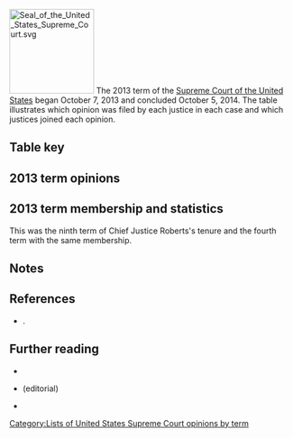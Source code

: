 [[Image:Seal of the United States Supreme Court.svg|150px|right]]
The 2013 term of the [[Supreme Court of the United States]] began October 7, 2013 and concluded October 5, 2014. The table illustrates which opinion was filed by each justice in each case and which justices joined each opinion.

==Table key==

{{SCOTUStablekey}}

==2013 term opinions==
{{SCOTUS-termlist-start|Roberts|Scalia|Kennedy|Thomas|Ginsburg|Breyer|Alito|Sotomayor|Kagan}}
{{SCOTUS-termlist-entry
  |#=1
  |case1=Madigan v. Levin
  |volume=571
  |page=
  |argue-date=October 7, 2013
  |decision-date=October 15, 2013
  |note=<ref>In ''Madigan v. Levin'', 571 U.S. ___ (2013), the Court [http://www.supremecourt.gov/opinions/13pdf/12-872_pm02.pdf dismissed certiorari as improvidently granted].</ref>
  |justice1-opinion1=joinmajority |justice1-sortcode=J1<!--roberts-->
  |justice2-opinion1=joinmajority |justice2-sortcode=J1<!--scalia-->
  |justice3-opinion1=joinmajority |justice3-sortcode=J1<!--kennedy-->
  |justice4-opinion1=joinmajority |justice4-sortcode=J1<!--thomas-->
  |justice5-opinion1=joinmajority |justice5-sortcode=J1<!--ginsburg-->
  |justice6-opinion1=joinmajority |justice6-sortcode=J1<!--breyer-->
  |justice7-opinion1=joinmajority |justice7-sortcode=J1<!--alito-->
  |justice8-opinion1=joinmajority |justice8-sortcode=J1<!--sotomayor-->
  |justice9-opinion1=joinmajority |justice9-sortcode=J1<!--kagan-->
}}
{{SCOTUS-termlist-entry
  |#=2
  |case=Stanton v. Sims
  |volume=571
  |page=
  |decision-date=November 4, 2013
  |justice1-opinion1=joinmajority |justice1-sortcode=J1<!--roberts-->
  |justice2-opinion1=joinmajority |justice2-sortcode=J1<!--scalia-->
  |justice3-opinion1=joinmajority |justice3-sortcode=J1<!--kennedy-->
  |justice4-opinion1=joinmajority |justice4-sortcode=J1<!--thomas-->
  |justice5-opinion1=joinmajority |justice5-sortcode=J1<!--ginsburg-->
  |justice6-opinion1=joinmajority |justice6-sortcode=J1<!--breyer-->
  |justice7-opinion1=joinmajority |justice7-sortcode=J1<!--alito-->
  |justice8-opinion1=joinmajority |justice8-sortcode=J1<!--sotomayor-->
  |justice9-opinion1=joinmajority |justice9-sortcode=J1<!--kagan-->
}}
{{SCOTUS-termlist-entry
  |#=3
  |case=Burt v. Titlow
  |volume=571
  |page=
  |argue-date=October 8, 2013
  |decision-date=November 5, 2013
  |justice1-opinion1=joinmajority |justice1-sortcode=J1<!--roberts-->
  |justice2-opinion1=joinmajority |justice2-sortcode=J1<!--scalia-->
  |justice3-opinion1=joinmajority |justice3-sortcode=J1<!--kennedy-->
  |justice4-opinion1=joinmajority |justice4-sortcode=J1<!--thomas-->
  |justice5-opinion1=concurrence1 |justice5-sortcode=2<!--ginsburg-->
  |justice6-opinion1=joinmajority |justice6-sortcode=J1<!--breyer-->
  |justice7-opinion1=majority |justice7-sortcode=1<!--alito-->
  |justice8-opinion1=joinmajority |justice8-opinion2=concurrence2 |justice8-sortcode=2J1<!--sotomayor-->
  |justice9-opinion1=joinmajority |justice9-sortcode=J1<!--kagan-->
}}
{{SCOTUS-termlist-entry
  |#=4
  |case=Ford Motor Co. v. United States
  |volume=571
  |page=
  |decision-date=December 2, 2013
  |justice1-opinion1=joinmajority |justice1-sortcode=J1<!--roberts-->
  |justice2-opinion1=joinmajority |justice2-sortcode=J1<!--scalia-->
  |justice3-opinion1=joinmajority |justice3-sortcode=J1<!--kennedy-->
  |justice4-opinion1=joinmajority |justice4-sortcode=J1<!--thomas-->
  |justice5-opinion1=joinmajority |justice5-sortcode=J1<!--ginsburg-->
  |justice6-opinion1=joinmajority |justice6-sortcode=J1<!--breyer-->
  |justice7-opinion1=joinmajority |justice7-sortcode=J1<!--alito-->
  |justice8-opinion1=joinmajority |justice8-sortcode=J1<!--sotomayor-->
  |justice9-opinion1=joinmajority |justice9-sortcode=J1<!--kagan-->
}}
{{SCOTUS-termlist-entry
  |#=5
  |case=United States v. Woods
  |volume=571
  |page=
  |argue-date=October 9, 2013
  |decision-date=December 3, 2013
  |justice1-opinion1=joinmajority |justice1-sortcode=J1<!--roberts-->
  |justice2-opinion1=majority |justice2-sortcode=1<!--scalia-->
  |justice3-opinion1=joinmajority |justice3-sortcode=J1<!--kennedy-->
  |justice4-opinion1=joinmajority |justice4-sortcode=J1<!--thomas-->
  |justice5-opinion1=joinmajority |justice5-sortcode=J1<!--ginsburg-->
  |justice6-opinion1=joinmajority |justice6-sortcode=J1<!--breyer-->
  |justice7-opinion1=joinmajority |justice7-sortcode=J1<!--alito-->
  |justice8-opinion1=joinmajority |justice8-sortcode=J1<!--sotomayor-->
  |justice9-opinion1=joinmajority |justice9-sortcode=J1<!--kagan-->
}}
{{SCOTUS-termlist-entry
  |#=6
  |case-article=Atlantic Marine Constr. Co. v. United States Dist. Court for Western Dist. of Tex.
  |case-display=Atlantic Marine Constr. Co. v. U.S. Dist. Ct. for Western Dist. of Tex.
  |volume=571
  |page=
  |argue-date=October 9, 2013
  |decision-date=December 3, 2013
  |justice1-opinion1=joinmajority |justice1-sortcode=J1<!--roberts-->
  |justice2-opinion1=joinmajority |justice2-sortcode=J1<!--scalia-->
  |justice3-opinion1=joinmajority |justice3-sortcode=J1<!--kennedy-->
  |justice4-opinion1=joinmajority |justice4-sortcode=J1<!--thomas-->
  |justice5-opinion1=joinmajority |justice5-sortcode=J1<!--ginsburg-->
  |justice6-opinion1=joinmajority |justice6-sortcode=J1<!--breyer-->
  |justice7-opinion1=majority |justice7-sortcode=1<!--alito-->
  |justice8-opinion1=joinmajority |justice8-sortcode=J1<!--sotomayor-->
  |justice9-opinion1=joinmajority |justice9-sortcode=J1<!--kagan-->
}}
{{SCOTUS-termlist-entry
  |#=7
  |case=Sprint Communications, Inc. v. Jacobs
  |volume=571
  |page=
  |argue-date=November 5, 2013
  |decision-date=December 10, 2013
  |justice1-opinion1=joinmajority |justice1-sortcode=J1<!--roberts-->
  |justice2-opinion1=joinmajority |justice2-sortcode=J1<!--scalia-->
  |justice3-opinion1=joinmajority |justice3-sortcode=J1<!--kennedy-->
  |justice4-opinion1=joinmajority |justice4-sortcode=J1<!--thomas-->
  |justice5-opinion1=majority |justice5-sortcode=1<!--ginsburg-->
  |justice6-opinion1=joinmajority |justice6-sortcode=J1<!--breyer-->
  |justice7-opinion1=joinmajority |justice7-sortcode=J1<!--alito-->
  |justice8-opinion1=joinmajority |justice8-sortcode=J1<!--sotomayor-->
  |justice9-opinion1=joinmajority |justice9-sortcode=J1<!--kagan-->
}}
{{SCOTUS-termlist-entry
  |#=8
  |case=Unite Here Local 355 v. Mulhall
  |volume=571
  |page=
  |argue-date=November 13, 2013
  |decision-date=December 10, 2013
  |note=<ref>In ''[[Unite Here Local 355 v. Mulhall]]'', 571 U.S. ___ (2013), the Court dismissed certiorari as improvidently granted.</ref>
  |justice1-opinion1=joinmajority |justice1-sortcode=J1<!--roberts-->
  |justice2-opinion1=joinmajority |justice2-sortcode=J1<!--scalia-->
  |justice3-opinion1=joinmajority |justice3-sortcode=J1<!--kennedy-->
  |justice4-opinion1=joinmajority |justice4-sortcode=J1<!--thomas-->
  |justice5-opinion1=joinmajority |justice5-sortcode=J1<!--ginsburg-->
  |justice6-opinion1=dissent |justice6-sortcode=4<!--breyer-->
  |justice7-opinion1=joinmajority |justice7-sortcode=J1<!--alito-->
  |justice8-opinion1=joindissent |justice8-sortcode=J4<!--sotomayor-->
  |justice9-opinion1=joindissent |justice9-sortcode=J4<!--kagan-->
}}
{{SCOTUS-termlist-entry
  |#=9
  |case=Kansas v. Cheever
  |volume=571
  |page=
  |argue-date=October 16, 2013
  |decision-date=December 11, 2013
  |justice1-opinion1=joinmajority |justice1-sortcode=J1<!--roberts-->
  |justice2-opinion1=joinmajority |justice2-sortcode=J1<!--scalia-->
  |justice3-opinion1=joinmajority |justice3-sortcode=J1<!--kennedy-->
  |justice4-opinion1=joinmajority |justice4-sortcode=J1<!--thomas-->
  |justice5-opinion1=joinmajority |justice5-sortcode=J1<!--ginsburg-->
  |justice6-opinion1=joinmajority |justice6-sortcode=J1<!--breyer-->
  |justice7-opinion1=joinmajority |justice7-sortcode=J1<!--alito-->
  |justice8-opinion1=majority |justice8-sortcode=1<!--sotomayor-->
  |justice9-opinion1=joinmajority |justice9-sortcode=J1<!--kagan-->
}}
{{SCOTUS-termlist-entry
  |#=10
  |case=Heimeshoff v. Hartford Life & Accident Ins. Co.
  |volume=571
  |page=
  |argue-date=October 15, 2013
  |decision-date=December 16, 2013
  |justice1-opinion1=joinmajority |justice1-sortcode=J1<!--roberts-->
  |justice2-opinion1=joinmajority |justice2-sortcode=J1<!--scalia-->
  |justice3-opinion1=joinmajority |justice3-sortcode=J1<!--kennedy-->
  |justice4-opinion1=majority |justice4-sortcode=1<!--thomas-->
  |justice5-opinion1=joinmajority |justice5-sortcode=J1<!--ginsburg-->
  |justice6-opinion1=joinmajority |justice6-sortcode=J1<!--breyer-->
  |justice7-opinion1=joinmajority |justice7-sortcode=J1<!--alito-->
  |justice8-opinion1=joinmajority |justice8-sortcode=J1<!--sotomayor-->
  |justice9-opinion1=joinmajority |justice9-sortcode=J1<!--kagan-->
}}
{{SCOTUS-termlist-entry
  |#=11
  |case=Daimler AG v. Bauman
  |volume=571
  |page=
  |argue-date=October 15, 2013
  |decision-date=January 14, 2014
  |justice1-opinion1=joinmajority |justice1-sortcode=J1<!--roberts-->
  |justice2-opinion1=joinmajority |justice2-sortcode=J1<!--scalia-->
  |justice3-opinion1=joinmajority |justice3-sortcode=J1<!--kennedy-->
  |justice4-opinion1=joinmajority |justice4-sortcode=J1<!--thomas-->
  |justice5-opinion1=majority |justice5-sortcode=1<!--ginsburg-->
  |justice6-opinion1=joinmajority |justice6-sortcode=J1<!--breyer-->
  |justice7-opinion1=joinmajority |justice7-sortcode=J1<!--alito-->
  |justice8-opinion1=concurrence |justice8-sortcode=2<!--sotomayor-->
  |justice9-opinion1=joinmajority |justice9-sortcode=J1<!--kagan-->
}}
{{SCOTUS-termlist-entry
  |#=12
  |case=Mississippi ex rel. Hood v. AU Optronics Corp.
  |volume=571
  |page=
  |argue-date=November 6, 2013
  |decision-date=January 14, 2014
  |justice1-opinion1=joinmajority |justice1-sortcode=J1<!--roberts-->
  |justice2-opinion1=joinmajority |justice2-sortcode=J1<!--scalia-->
  |justice3-opinion1=joinmajority |justice3-sortcode=J1<!--kennedy-->
  |justice4-opinion1=joinmajority |justice4-sortcode=J1<!--thomas-->
  |justice5-opinion1=joinmajority |justice5-sortcode=J1<!--ginsburg-->
  |justice6-opinion1=joinmajority |justice6-sortcode=J1<!--breyer-->
  |justice7-opinion1=joinmajority |justice7-sortcode=J1<!--alito-->
  |justice8-opinion1=majority |justice8-sortcode=1<!--sotomayor-->
  |justice9-opinion1=joinmajority |justice9-sortcode=J1<!--kagan-->
}}
{{SCOTUS-termlist-entry
  |#=13
  |case-article=Ray Haluch Gravel Co. v. Central Pension Fund of Operating Engineers and Participating Employers
  |case-display=Ray Haluch Gravel Co. v. Central Pension Fund
  |volume=571
  |page=
  |argue-date=December 9, 2013
  |decision-date=January 15, 2014
  |justice1-opinion1=joinmajority |justice1-sortcode=J1<!--roberts-->
  |justice2-opinion1=joinmajority |justice2-sortcode=J1<!--scalia-->
  |justice3-opinion1=majority |justice3-sortcode=1<!--kennedy-->
  |justice4-opinion1=joinmajority |justice4-sortcode=J1<!--thomas-->
  |justice5-opinion1=joinmajority |justice5-sortcode=J1<!--ginsburg-->
  |justice6-opinion1=joinmajority |justice6-sortcode=J1<!--breyer-->
  |justice7-opinion1=joinmajority |justice7-sortcode=J1<!--alito-->
  |justice8-opinion1=joinmajority |justice8-sortcode=J1<!--sotomayor-->
  |justice9-opinion1=joinmajority |justice9-sortcode=J1<!--kagan-->
}}
{{SCOTUS-termlist-entry
  |#=14
  |case=Medtronic, Inc. v. Mirowski Family Ventures, LLC
  |volume=571
  |page=
  |argue-date=November 5, 2013
  |decision-date=January 22, 2014
  |justice1-opinion1=joinmajority |justice1-sortcode=J1<!--roberts-->
  |justice2-opinion1=joinmajority |justice2-sortcode=J1<!--scalia-->
  |justice3-opinion1=joinmajority |justice3-sortcode=J1<!--kennedy-->
  |justice4-opinion1=joinmajority |justice4-sortcode=J1<!--thomas-->
  |justice5-opinion1=joinmajority |justice5-sortcode=J1<!--ginsburg-->
  |justice6-opinion1=majority |justice6-sortcode=1<!--breyer-->
  |justice7-opinion1=joinmajority |justice7-sortcode=J1<!--alito-->
  |justice8-opinion1=joinmajority |justice8-sortcode=J1<!--sotomayor-->
  |justice9-opinion1=joinmajority |justice9-sortcode=J1<!--kagan-->
}}
{{SCOTUS-termlist-entry
  |#=15
  |case=Burrage v. United States
  |volume=571
  |page=
  |argue-date=November 12, 2013
  |decision-date=January 27, 2014
  |justice1-opinion1=joinmajority |justice1-sortcode=J1<!--roberts-->
  |justice2-opinion1=majority |justice2-sortcode=1<!--scalia-->
  |justice3-opinion1=joinmajority |justice3-sortcode=J1<!--kennedy-->
  |justice4-opinion1=joinmajority |justice4-sortcode=J1<!--thomas-->
  |justice5-opinion1=concurrence |justice5-sortcode=2<!--ginsburg-->
  |justice6-opinion1=joinmajority |justice6-sortcode=J1<!--breyer-->
  |justice7-opinion1=partjoinmajority |justice7-sortcode=J1X<!--alito-->
  |justice8-opinion1=joinconcurrence|justice8-sortcode=J2<!--sotomayor-->
  |justice9-opinion1=joinmajority |justice9-sortcode=J1<!--kagan-->
}}
{{SCOTUS-termlist-entry
  |#=16
  |case=Sandifer v. United States Steel Corp.
  |volume=571
  |page=
  |argue-date=November 4, 2013
  |decision-date=January 27, 2014
  |justice1-opinion1=joinmajority |justice1-sortcode=J1<!--roberts-->
  |justice2-opinion1=majority |justice2-sortcode=1<!--scalia-->
  |justice3-opinion1=joinmajority |justice3-sortcode=J1<!--kennedy-->
  |justice4-opinion1=joinmajority |justice4-sortcode=J1<!--thomas-->
  |justice5-opinion1=joinmajority |justice5-sortcode=J1<!--ginsburg-->
  |justice6-opinion1=joinmajority |justice6-sortcode=J1<!--breyer-->
  |justice7-opinion1=joinmajority |justice7-sortcode=J1<!--alito-->
  |justice8-opinion1=partjoinmajority |justice8-sortcode=J1X<!--sotomayor-->
  |justice9-opinion1=joinmajority |justice9-sortcode=J1<!--kagan-->
}}
{{SCOTUS-termlist-entry
  |#=17
  |case=Air Wisconsin Airlines Corp. v. Hoeper
  |volume=571
  |page=
  |argue-date=December 9, 2013
  |decision-date=January 27, 2014
  |justice1-opinion1=joinmajority |justice1-sortcode=J1<!--roberts-->
  |justice2-opinion1=partjoinmajority |justice2-opinion2=concurrencedissent |justice2-sortcode=3J1X<!--scalia-->
  |justice3-opinion1=joinmajority |justice3-sortcode=J1<!--kennedy-->
  |justice4-opinion1=partjoinmajority |justice4-opinion2=joinconcurrencedissent |justice4-sortcode=J1XJ3<!--thomas-->
  |justice5-opinion1=joinmajority |justice5-sortcode=J1<!--ginsburg-->
  |justice6-opinion1=joinmajority |justice6-sortcode=J1<!--breyer-->
  |justice7-opinion1=joinmajority |justice7-sortcode=J1<!--alito-->
  |justice8-opinion1=majority |justice8-sortcode=1<!--sotomayor-->
  |justice9-opinion1=partjoinmajority |justice9-opinion2=joinconcurrencedissent |justice9-sortcode=J1XJ3<!--kagan-->
}}
{{SCOTUS-termlist-entry
  |#=18
  |case=Hinton v. Alabama
  |volume=571
  |page=
  |decision-date=February 24, 2014
  |justice1-opinion1=joinmajority |justice1-sortcode=J1<!--roberts-->
  |justice2-opinion1=joinmajority |justice2-sortcode=J1<!--scalia-->
  |justice3-opinion1=joinmajority |justice3-sortcode=J1<!--kennedy-->
  |justice4-opinion1=joinmajority |justice4-sortcode=J1<!--thomas-->
  |justice5-opinion1=joinmajority |justice5-sortcode=J1<!--ginsburg-->
  |justice6-opinion1=joinmajority |justice6-sortcode=J1<!--breyer-->
  |justice7-opinion1=joinmajority |justice7-sortcode=J1<!--alito-->
  |justice8-opinion1=joinmajority |justice8-sortcode=J1<!--sotomayor-->
  |justice9-opinion1=joinmajority |justice9-sortcode=J1<!--kagan-->
}}
{{SCOTUS-termlist-entry
  |#=19
  |case=Walden v. Fiore
  |volume=571
  |page=
  |argue-date=November 4, 2013
  |decision-date=February 25, 2014
  |justice1-opinion1=joinmajority |justice1-sortcode=J1<!--roberts-->
  |justice2-opinion1=joinmajority |justice2-sortcode=J1<!--scalia-->
  |justice3-opinion1=joinmajority |justice3-sortcode=J1<!--kennedy-->
  |justice4-opinion1=majority |justice4-sortcode=1<!--thomas-->
  |justice5-opinion1=joinmajority |justice5-sortcode=J1<!--ginsburg-->
  |justice6-opinion1=joinmajority |justice6-sortcode=J1<!--breyer-->
  |justice7-opinion1=joinmajority |justice7-sortcode=J1<!--alito-->
  |justice8-opinion1=joinmajority |justice8-sortcode=J1<!--sotomayor-->
  |justice9-opinion1=joinmajority |justice9-sortcode=J1<!--kagan-->
}}
{{SCOTUS-termlist-entry
  |#=20
  |case=Fernandez v. California
  |volume=571
  |page=
  |argue-date=November 13, 2013
  |decision-date=February 25, 2014
  |justice1-opinion1=joinmajority |justice1-sortcode=J1<!--roberts-->
  |justice2-opinion1=joinmajority |justice2-opinion2=concurrence1 |justice2-sortcode=2J1<!--scalia-->
  |justice3-opinion1=joinmajority |justice3-sortcode=J1<!--kennedy-->
  |justice4-opinion1=joinmajority |justice4-opinion2=concurrence2 |justice4-sortcode=J1<!--thomas-->
  |justice5-opinion1=dissent |justice5-sortcode=4<!--ginsburg-->
  |justice6-opinion1=joinmajority |justice6-sortcode=J1<!--breyer-->
  |justice7-opinion1=majority |justice7-sortcode=1<!--alito-->
  |justice8-opinion1=joindissent |justice8-sortcode=J4<!--sotomayor-->
  |justice9-opinion1=joindissent |justice9-sortcode=J4<!--kagan-->
}}
{{SCOTUS-termlist-entry
  |#=21
  |case=Kaley v. United States
  |volume=571
  |page=
  |argue-date=October 16, 2013
  |decision-date=February 25, 2014
  |justice1-opinion1=dissent |justice1-sortcode=4<!--roberts-->
  |justice2-opinion1=joinmajority |justice2-sortcode=J1<!--scalia-->
  |justice3-opinion1=joinmajority |justice3-sortcode=J1<!--kennedy-->
  |justice4-opinion1=joinmajority |justice4-sortcode=J1<!--thomas-->
  |justice5-opinion1=joinmajority |justice5-sortcode=J1<!--ginsburg-->
  |justice6-opinion1=joindissent |justice6-sortcode=J4<!--breyer-->
  |justice7-opinion1=joinmajority |justice7-sortcode=J1<!--alito-->
  |justice8-opinion1=joindissent |justice8-sortcode=J4<!--sotomayor-->
  |justice9-opinion1=majority |justice9-sortcode=1<!--kagan-->
}}
{{SCOTUS-termlist-entry
  |#=22
  |case=United States v. Apel
  |volume=571
  |page=
  |argue-date=December 4, 2013
  |decision-date=February 26, 2014
  |justice1-opinion1=majority |justice1-sortcode=1<!--roberts-->
  |justice2-opinion1=joinmajority |justice2-sortcode=J1<!--scalia-->
  |justice3-opinion1=joinmajority |justice3-sortcode=J1<!--kennedy-->
  |justice4-opinion1=joinmajority |justice4-sortcode=J1<!--thomas-->
  |justice5-opinion1=joinmajority |justice5-opinion2=concurrence1 |justice5-sortcode=2J1<!--ginsburg-->
  |justice6-opinion1=joinmajority |justice6-sortcode=J1<!--breyer-->
  |justice7-opinion1=joinmajority |justice7-opinion2=concurrence2 |justice7-sortcode=2J1<!--alito-->
  |justice8-opinion1=joinmajority |justice8-opinion2=joinconcurrence1 |justice8-sortcode=J1J2<!--sotomayor-->
  |justice9-opinion1=joinmajority |justice9-sortcode=J1<!--kagan-->
}}
{{SCOTUS-termlist-entry
  |#=23
  |case=Chadbourne & Parke LLP v. Troice
  |volume=571
  |page=
  |argue-date=October 7, 2013
  |decision-date=February 26, 2014
  |justice1-opinion1=joinmajority |justice1-sortcode=J1<!--roberts-->
  |justice2-opinion1=joinmajority |justice2-sortcode=J1<!--scalia-->
  |justice3-opinion1=dissent |justice3-sortcode=4<!--kennedy-->
  |justice4-opinion1=joinmajority |justice4-opinion2=concurrence |justice4-sortcode=2J1<!--thomas-->
  |justice5-opinion1=joinmajority |justice5-sortcode=J1<!--ginsburg-->
  |justice6-opinion1=majority |justice6-sortcode=1<!--breyer-->
  |justice7-opinion1=joindissent |justice7-sortcode=J4<!--alito-->
  |justice8-opinion1=joinmajority |justice8-sortcode=J1<!--sotomayor-->
  |justice9-opinion1=joinmajority |justice9-sortcode=J1<!--kagan-->
}}
{{SCOTUS-termlist-entry
  |#=24
  |case=Law v. Siegel
  |volume=571
  |page=
  |argue-date=January 13, 2014
  |decision-date=March 4, 2014
  |justice1-opinion1=joinmajority |justice1-sortcode=J1<!--roberts-->
  |justice2-opinion1=majority |justice2-sortcode=1<!--scalia-->
  |justice3-opinion1=joinmajority |justice3-sortcode=J1<!--kennedy-->
  |justice4-opinion1=joinmajority |justice4-sortcode=J1<!--thomas-->
  |justice5-opinion1=joinmajority |justice5-sortcode=J1<!--ginsburg-->
  |justice6-opinion1=joinmajority |justice6-sortcode=J1<!--breyer-->
  |justice7-opinion1=joinmajority |justice7-sortcode=J1<!--alito-->
  |justice8-opinion1=joinmajority |justice8-sortcode=J1<!--sotomayor-->
  |justice9-opinion1=joinmajority |justice9-sortcode=J1<!--kagan-->
}}
{{SCOTUS-termlist-entry
  |#=25
  |case=Lawson v. FMR LLC
  |volume=571
  |page=
  |argue-date=November 12, 2013
  |decision-date=March 4, 2014
  |justice1-opinion1=joinmajority |justice1-sortcode=J1<!--roberts-->
  |justice2-opinion1=partjoinmajority |justice2-opinion2=concurrence |justice2-sortcode=2J1X<!--scalia-->
  |justice3-opinion1=joindissent |justice3-sortcode=J4<!--kennedy-->
  |justice4-opinion1=partjoinmajority |justice4-opinion2=joinconcurrence |justice4-sortcode=J1XJ2<!--thomas-->
  |justice5-opinion1=majority |justice5-sortcode=1<!--ginsburg-->
  |justice6-opinion1=joinmajority |justice6-sortcode=J1<!--breyer-->
  |justice7-opinion1=joindissent |justice7-sortcode=J4<!--alito-->
  |justice8-opinion1=dissent |justice8-sortcode=4<!--sotomayor-->
  |justice9-opinion1=joinmajority |justice9-sortcode=J1<!--kagan-->
}}
{{SCOTUS-termlist-entry
  |#=26
  |case=Lozano v. Montoya Alvarez
  |volume=572
  |page=
  |argue-date=December 11, 2013
  |decision-date=March 5, 2014
  |justice1-opinion1=joinmajority |justice1-sortcode=J1<!--roberts-->
  |justice2-opinion1=joinmajority |justice2-sortcode=J1<!--scalia-->
  |justice3-opinion1=joinmajority |justice3-sortcode=J1<!--kennedy-->
  |justice4-opinion1=majority |justice4-sortcode=1<!--thomas-->
  |justice5-opinion1=joinmajority |justice5-sortcode=J1<!--ginsburg-->
  |justice6-opinion1=joinmajority |justice6-opinion2=joinconcurrence |justice6-sortcode=J1J2<!--breyer-->
  |justice7-opinion1=joinmajority |justice7-opinion2=concurrence |justice7-sortcode=2J1<!--alito-->
  |justice8-opinion1=joinmajority |justice8-opinion2=joinconcurrence |justice8-sortcode=J1J2<!--sotomayor-->
  |justice9-opinion1=joinmajority |justice9-sortcode=J1<!--kagan-->
}}
{{SCOTUS-termlist-entry
  |#=27
  |case=BG Group plc v. Republic of Argentina
  |volume=572
  |page=
  |argue-date=December 2, 2013
  |decision-date=March 5, 2014
  |justice1-opinion1=dissent |justice1-sortcode=4<!--roberts-->
  |justice2-opinion1=joinmajority |justice2-sortcode=J1<!--scalia-->
  |justice3-opinion1=joindissent |justice3-sortcode=J4<!--kennedy-->
  |justice4-opinion1=joinmajority |justice4-sortcode=J1<!--thomas-->
  |justice5-opinion1=joinmajority |justice5-sortcode=J1<!--ginsburg-->
  |justice6-opinion1=majority |justice6-sortcode=1<!--breyer-->
  |justice7-opinion1=joinmajority |justice7-sortcode=J1<!--alito-->
  |justice8-opinion1=partjoinmajority |justice8-opinion2=concurrence |justice8-sortcode=2J1X<!--sotomayor-->
  |justice9-opinion1=joinmajority |justice9-sortcode=J1<!--kagan-->
}}
{{SCOTUS-termlist-entry
  |#=28
  |case=Rosemond v. United States
  |volume=572
  |page=
  |argue-date=November 12, 2013
  |decision-date=March 5, 2014
  |justice1-opinion1=joinmajority |justice1-sortcode=J1<!--roberts-->
  |justice2-opinion1=partjoinmajority |justice2-sortcode=J1X<!--scalia-->
  |justice3-opinion1=joinmajority |justice3-sortcode=J1<!--kennedy-->
  |justice4-opinion1=joinconcurrencedissent |justice4-sortcode=J3<!--thomas-->
  |justice5-opinion1=joinmajority |justice5-sortcode=J1<!--ginsburg-->
  |justice6-opinion1=joinmajority |justice6-sortcode=J1<!--breyer-->
  |justice7-opinion1=concurrencedissent |justice7-sortcode=3<!--alito-->
  |justice8-opinion1=joinmajority |justice8-sortcode=J1<!--sotomayor-->
  |justice9-opinion1=majority |justice9-sortcode=1<!--kagan-->
}}
{{SCOTUS-termlist-entry
  |#=29
  |case=Marvin M. Brandt Revocable Trust v. United States
  |volume=572
  |page=
  |argue-date=January 14, 2014
  |decision-date=March 10, 2014
  |justice1-opinion1=majority |justice1-sortcode=1<!--roberts-->
  |justice2-opinion1=joinmajority |justice2-sortcode=J1<!--scalia-->
  |justice3-opinion1=joinmajority |justice3-sortcode=J1<!--kennedy-->
  |justice4-opinion1=joinmajority |justice4-sortcode=J1<!--thomas-->
  |justice5-opinion1=joinmajority |justice5-sortcode=J1<!--ginsburg-->
  |justice6-opinion1=joinmajority |justice6-sortcode=J1<!--breyer-->
  |justice7-opinion1=joinmajority |justice7-sortcode=J1<!--alito-->
  |justice8-opinion1=dissent |justice8-sortcode=4<!--sotomayor-->
  |justice9-opinion1=joinmajority |justice9-sortcode=J1<!--kagan-->
}}
{{SCOTUS-termlist-entry
  |#=30
  |case-article=Lexmark Int'l v. Static Control Components
  |case-display=Lexmark Int'l, Inc. v. Static Control Components, Inc.
  |volume=572
  |page=
  |argue-date=December 3, 2013
  |decision-date=March 25, 2014
  |justice1-opinion1=joinmajority |justice1-sortcode=J1<!--roberts-->
  |justice2-opinion1=majority |justice2-sortcode=1<!--scalia-->
  |justice3-opinion1=joinmajority |justice3-sortcode=J1<!--kennedy-->
  |justice4-opinion1=joinmajority |justice4-sortcode=J1<!--thomas-->
  |justice5-opinion1=joinmajority |justice5-sortcode=J1<!--ginsburg-->
  |justice6-opinion1=joinmajority |justice6-sortcode=J1<!--breyer-->
  |justice7-opinion1=joinmajority |justice7-sortcode=J1<!--alito-->
  |justice8-opinion1=joinmajority |justice8-sortcode=J1<!--sotomayor-->
  |justice9-opinion1=joinmajority |justice9-sortcode=J1<!--kagan-->
}}
{{SCOTUS-termlist-entry
  |#=31
  |case=United States v. Quality Stores, Inc.
  |volume=572
  |page=
  |argue-date=January 14, 2014
  |decision-date=March 25, 2014
  |justice1-opinion1=joinmajority |justice1-sortcode=J1<!--roberts-->
  |justice2-opinion1=joinmajority |justice2-sortcode=J1<!--scalia-->
  |justice3-opinion1=majority |justice3-sortcode=1<!--kennedy-->
  |justice4-opinion1=joinmajority |justice4-sortcode=J1<!--thomas-->
  |justice5-opinion1=joinmajority |justice5-sortcode=J1<!--ginsburg-->
  |justice6-opinion1=joinmajority |justice6-sortcode=J1<!--breyer-->
  |justice7-opinion1=joinmajority |justice7-sortcode=J1<!--alito-->
  |justice8-opinion1=joinmajority |justice8-sortcode=J1<!--sotomayor-->
  |justice9-opinion1=didnotparticipate |justice9-sortcode=X<!--kagan-->
}}
{{SCOTUS-termlist-entry
  |#=32
  |case=United States v. Castleman
  |volume=572
  |page=
  |argue-date=January 15, 2014
  |decision-date=March 26, 2014
  |justice1-opinion1=joinmajority |justice1-sortcode=J1<!--roberts-->
  |justice2-opinion1=concurrence1 |justice2-sortcode=2<!--scalia-->
  |justice3-opinion1=joinmajority |justice3-sortcode=J1<!--kennedy-->
  |justice4-opinion1=joinconcurrence2 |justice4-sortcode=J2<!--thomas-->
  |justice5-opinion1=joinmajority |justice5-sortcode=J1<!--ginsburg-->
  |justice6-opinion1=joinmajority |justice6-sortcode=J1<!--breyer-->
  |justice7-opinion1=concurrence2 |justice7-sortcode=2<!--alito-->
  |justice8-opinion1=majority |justice8-sortcode=1<!--sotomayor-->
  |justice9-opinion1=joinmajority |justice9-sortcode=J1<!--kagan-->
}}
{{SCOTUS-termlist-entry
  |#=33
  |case-article=McCutcheon v. Federal Election Commission
  |case-display=McCutcheon v. Federal Election Comm'n
  |volume=572
  |page=
  |argue-date=October 8, 2013
  |decision-date=April 2, 2014
  |justice1-opinion1=plurality |justice1-sortcode=1X<!--roberts-->
  |justice2-opinion1=joinmajority |justice2-sortcode=J1<!--scalia-->
  |justice3-opinion1=joinmajority |justice3-sortcode=J1<!--kennedy-->
  |justice4-opinion1=concurrence |justice4-sortcode=2<!--thomas-->
  |justice5-opinion1=joindissent |justice5-sortcode=J4<!--ginsburg-->
  |justice6-opinion1=dissent |justice6-sortcode=4<!--breyer-->
  |justice7-opinion1=joinmajority |justice7-sortcode=J1<!--alito-->
  |justice8-opinion1=joindissent |justice8-sortcode=J4<!--sotomayor-->
  |justice9-opinion1=joindissent |justice9-sortcode=J4<!--kagan-->
}}
{{SCOTUS-termlist-entry
  |#=34
  |case=Northwest, Inc. v. Ginsberg
  |volume=572
  |page=
  |argue-date=December 3, 2013
  |decision-date=April 2, 2014
  |justice1-opinion1=joinmajority |justice1-sortcode=J1<!--roberts-->
  |justice2-opinion1=joinmajority |justice2-sortcode=J1<!--scalia-->
  |justice3-opinion1=joinmajority |justice3-sortcode=J1<!--kennedy-->
  |justice4-opinion1=joinmajority |justice4-sortcode=J1<!--thomas-->
  |justice5-opinion1=joinmajority |justice5-sortcode=J1<!--ginsburg-->
  |justice6-opinion1=joinmajority |justice6-sortcode=J1<!--breyer-->
  |justice7-opinion1=majority |justice7-sortcode=1<!--alito-->
  |justice8-opinion1=joinmajority |justice8-sortcode=J1<!--sotomayor-->
  |justice9-opinion1=joinmajority |justice9-sortcode=J1<!--kagan-->
}}
{{SCOTUS-termlist-entry
  |#=35
  |case-article=Schuette v. Coalition to Defend Affirmative Action
  |case-display=Schuette v. BAMN
  |volume=572
  |page=
  |argue-date=October 15, 2013
  |decision-date=April 22, 2014
  |justice1-opinion1=joinplurality |justice1-opinion2=concurrence1 |justice1-sortcode=2J1<!--roberts-->
  |justice2-opinion1=concurrence2 |justice2-sortcode=2<!--scalia-->
  |justice3-opinion1=plurality |justice3-sortcode=1X<!--kennedy-->
  |justice4-opinion1=joinconcurrence2 |justice4-sortcode=J2<!--thomas-->
  |justice5-opinion1=joindissent |justice5-sortcode=J4<!--ginsburg-->
  |justice6-opinion1=concurrence3 |justice6-sortcode=2<!--breyer-->
  |justice7-opinion1=joinplurality |justice7-sortcode=J1<!--alito-->
  |justice8-opinion1=dissent |justice8-sortcode=4<!--sotomayor-->
  |justice9-opinion1=didnotparticipate |justice9-sortcode=X<!--kagan-->
}}
{{SCOTUS-termlist-entry
  |#=36
  |case=Prado Navarette v. California
  |volume=572
  |page=
  |argue-date=January 21, 2014
  |decision-date=April 22, 2014
  |justice1-opinion1=joinmajority |justice1-sortcode=J1<!--roberts-->
  |justice2-opinion1=dissent |justice2-sortcode=4<!--scalia-->
  |justice3-opinion1=joinmajority |justice3-sortcode=J1<!--kennedy-->
  |justice4-opinion1=majority |justice4-sortcode=1<!--thomas-->
  |justice5-opinion1=joindissent |justice5-sortcode=J4<!--ginsburg-->
  |justice6-opinion1=joinmajority |justice6-sortcode=J1<!--breyer-->
  |justice7-opinion1=joinmajority |justice7-sortcode=J1<!--alito-->
  |justice8-opinion1=joindissent |justice8-sortcode=J4<!--sotomayor-->
  |justice9-opinion1=joindissent |justice9-sortcode=J4<!--kagan-->
}}
{{SCOTUS-termlist-entry
  |#=37
  |case=White v. Woodall
  |volume=572
  |page=
  |argue-date=December 11, 2013
  |decision-date=April 23, 2014
  |justice1-opinion1=joinmajority |justice1-sortcode=J1<!--roberts-->
  |justice2-opinion1=majority |justice2-sortcode=1<!--scalia-->
  |justice3-opinion1=joinmajority |justice3-sortcode=J1<!--kennedy-->
  |justice4-opinion1=joinmajority |justice4-sortcode=J1<!--thomas-->
  |justice5-opinion1=joindissent |justice5-sortcode=J4<!--ginsburg-->
  |justice6-opinion1=dissent |justice6-sortcode=4<!--breyer-->
  |justice7-opinion1=joinmajority |justice7-sortcode=J1<!--alito-->
  |justice8-opinion1=joindissent |justice8-sortcode=J4<!--sotomayor-->
  |justice9-opinion1=joinmajority |justice9-sortcode=J1<!--kagan-->
}}
{{SCOTUS-termlist-entry
  |#=38
  |case=Paroline v. United States
  |volume=572
  |page=
  |argue-date=January 22, 2014
  |decision-date=April 23, 2014
  |justice1-opinion1=dissent1 |justice1-sortcode=4<!--roberts-->
  |justice2-opinion1=joindissent1 |justice2-sortcode=J4<!--scalia-->
  |justice3-opinion1=majority |justice3-sortcode=1<!--kennedy-->
  |justice4-opinion1=joindissent1 |justice4-sortcode=J4<!--thomas-->
  |justice5-opinion1=joinmajority |justice5-sortcode=J1<!--ginsburg-->
  |justice6-opinion1=joinmajority |justice6-sortcode=J1<!--breyer-->
  |justice7-opinion1=joinmajority |justice7-sortcode=J1<!--alito-->
  |justice8-opinion1=dissent2 |justice8-sortcode=4<!--sotomayor-->
  |justice9-opinion1=joinmajority |justice9-sortcode=J1<!--kagan-->
}}
{{SCOTUS-termlist-entry
  |#=39
  |case=EPA v. EME Homer City Generation, L. P.
  |volume=572
  |page=
  |argue-date=December 10, 2013
  |decision-date=April 29, 2014
  |justice1-opinion1=joinmajority |justice1-sortcode=J1<!--roberts-->
  |justice2-opinion1=dissent |justice2-sortcode=4<!--scalia-->
  |justice3-opinion1=joinmajority |justice3-sortcode=J1<!--kennedy-->
  |justice4-opinion1=joindissent |justice4-sortcode=J4<!--thomas-->
  |justice5-opinion1=majority |justice5-sortcode=1<!--ginsburg-->
  |justice6-opinion1=joinmajority |justice6-sortcode=J1<!--breyer-->
  |justice7-opinion1=didnotparticipate |justice7-sortcode=X<!--alito-->
  |justice8-opinion1=joinmajority |justice8-sortcode=J1<!--sotomayor-->
  |justice9-opinion1=joinmajority |justice9-sortcode=J1<!--kagan-->
}}
{{SCOTUS-termlist-entry
  |#=40
  |case=Octane Fitness, LLC v. ICON Health & Fitness, Inc.
  |volume=572
  |page=
  |argue-date=February 26, 2014
  |decision-date=April 29, 2014
  |justice1-opinion1=joinmajority |justice1-sortcode=J1<!--roberts-->
  |justice2-opinion1=partjoinmajority |justice2-sortcode=J1X<!--scalia-->
  |justice3-opinion1=joinmajority |justice3-sortcode=J1<!--kennedy-->
  |justice4-opinion1=joinmajority |justice4-sortcode=J1<!--thomas-->
  |justice5-opinion1=joinmajority |justice5-sortcode=J1<!--ginsburg-->
  |justice6-opinion1=joinmajority |justice6-sortcode=J1<!--breyer-->
  |justice7-opinion1=joinmajority |justice7-sortcode=J1<!--alito-->
  |justice8-opinion1=majority |justice8-sortcode=1<!--sotomayor-->
  |justice9-opinion1=joinmajority |justice9-sortcode=J1<!--kagan-->
}}
{{SCOTUS-termlist-entry
  |#=41
  |case=Highmark Inc. v. Allcare Health Management System, Inc.
  |volume=572
  |page=
  |argue-date=February 26, 2014
  |decision-date=April 29, 2014
  |justice1-opinion1=joinmajority |justice1-sortcode=J1<!--roberts-->
  |justice2-opinion1=joinmajority |justice2-sortcode=J1<!--scalia-->
  |justice3-opinion1=joinmajority |justice3-sortcode=J1<!--kennedy-->
  |justice4-opinion1=joinmajority |justice4-sortcode=J1<!--thomas-->
  |justice5-opinion1=joinmajority |justice5-sortcode=J1<!--ginsburg-->
  |justice6-opinion1=joinmajority |justice6-sortcode=J1<!--breyer-->
  |justice7-opinion1=joinmajority |justice7-sortcode=J1<!--alito-->
  |justice8-opinion1=majority |justice8-sortcode=1<!--sotomayor-->
  |justice9-opinion1=joinmajority |justice9-sortcode=J1<!--kagan-->
}}
{{SCOTUS-termlist-entry
  |#=42
  |case=Town of Greece v. Galloway
  |volume=572
  |page=
  |argue-date=November 6, 2013
  |decision-date=May 5, 2014
  |justice1-opinion1=joinmajority |justice1-sortcode=J1<!--roberts-->
  |justice2-opinion1=partjoinmajority |justice2-opinion2=partjoinconcurrence1 |justice2-opinion3=joinconcurrence2 |justice2-sortcode=J1XJ2J2X<!--scalia-->
  |justice3-opinion1=plurality |justice3-sortcode=1X<!--kennedy-->
  |justice4-opinion1=partjoinmajority |justice4-opinion2=concurrence1 |justice4-sortcode=2J1X<!--thomas-->
  |justice5-opinion1=joindissent2 |justice5-sortcode=J4<!--ginsburg-->
  |justice6-opinion1=dissent1 |justice6-opinion2=joindissent2 |justice6-sortcode=4J4<!--breyer-->
  |justice7-opinion1=joinmajority |justice7-opinion2=concurrence2 |justice7-sortcode=2J1<!--alito-->
  |justice8-opinion1=joindissent2 |justice8-sortcode=J4<!--sotomayor-->
  |justice9-opinion1=dissent2 |justice9-sortcode=4<!--kagan-->
}}
{{SCOTUS-termlist-entry
  |#=43
  |case=Robers v. United States
  |volume=572
  |page=
  |argue-date=February 25, 2014
  |decision-date=May 5, 2014
  |justice1-opinion1=joinmajority |justice1-sortcode=J1<!--roberts-->
  |justice2-opinion1=joinmajority |justice2-sortcode=J1<!--scalia-->
  |justice3-opinion1=joinmajority |justice3-sortcode=J1<!--kennedy-->
  |justice4-opinion1=joinmajority |justice4-sortcode=J1<!--thomas-->
  |justice5-opinion1=joinmajority |justice5-opinion2=joinconcurrence |justice5-sortcode=J1J2<!--ginsburg-->
  |justice6-opinion1=majority |justice6-sortcode=1<!--breyer-->
  |justice7-opinion1=joinmajority |justice7-sortcode=J1<!--alito-->
  |justice8-opinion1=joinmajority |justice8-opinion2=concurrence |justice8-sortcode=2J1<!--sotomayor-->
  |justice9-opinion1=joinmajority |justice9-sortcode=J1<!--kagan-->
}}
{{SCOTUS-termlist-entry
  |#=44
  |case=Tolan v. Cotton
  |volume=572
  |page=
  |argue-date=
  |decision-date=May 5, 2014
  |justice1-opinion1=joinmajority |justice1-sortcode=J1<!--roberts-->
  |justice2-opinion1=joinconcurrence |justice2-sortcode=J2<!--scalia-->
  |justice3-opinion1=joinmajority |justice3-sortcode=J1<!--kennedy-->
  |justice4-opinion1=joinmajority |justice4-sortcode=J1<!--thomas-->
  |justice5-opinion1=joinmajority |justice5-sortcode=J1<!--ginsburg-->
  |justice6-opinion1=joinmajority |justice6-sortcode=J1<!--breyer-->
  |justice7-opinion1=concurrence |justice7-sortcode=2<!--alito-->
  |justice8-opinion1=joinmajority |justice8-sortcode=J1<!--sotomayor-->
  |justice9-opinion1=joinmajority |justice9-sortcode=J1<!--kagan-->
}}
{{SCOTUS-termlist-entry
  |#=45
  |case=Petrella v. Metro-Goldwyn-Mayer, Inc.
  |volume=572
  |page=
  |argue-date=January 21, 2014
  |decision-date=May 19, 2014
  |justice1-opinion1=joindissent |justice1-sortcode=J4<!--roberts-->
  |justice2-opinion1=joinmajority |justice2-sortcode=J1<!--scalia-->
  |justice3-opinion1=joindissent |justice3-sortcode=J4<!--kennedy-->
  |justice4-opinion1=joinmajority |justice4-sortcode=J1<!--thomas-->
  |justice5-opinion1=majority |justice5-sortcode=1<!--ginsburg-->
  |justice6-opinion1=dissent |justice6-sortcode=4<!--breyer-->
  |justice7-opinion1=joinmajority |justice7-sortcode=J1<!--alito-->
  |justice8-opinion1=joinmajority |justice8-sortcode=J1<!--sotomayor-->
  |justice9-opinion1=joinmajority |justice9-sortcode=J1<!--kagan-->
}}
{{SCOTUS-termlist-entry
  |#=46
  |case=Hall v. Florida
  |volume=572
  |page=
  |argue-date=March 3, 2014
  |decision-date=May 27, 2014
  |justice1-opinion1=joindissent |justice1-sortcode=J4<!--roberts-->
  |justice2-opinion1=joindissent |justice2-sortcode=J4<!--scalia-->
  |justice3-opinion1=majority |justice3-sortcode=1<!--kennedy-->
  |justice4-opinion1=joindissent |justice4-sortcode=J4<!--thomas-->
  |justice5-opinion1=joinmajority |justice5-sortcode=J1<!--ginsburg-->
  |justice6-opinion1=joinmajority |justice6-sortcode=J1<!--breyer-->
  |justice7-opinion1=dissent |justice7-sortcode=4<!--alito-->
  |justice8-opinion1=joinmajority |justice8-sortcode=J1<!--sotomayor-->
  |justice9-opinion1=joinmajority |justice9-sortcode=J1<!--kagan-->
}}
{{SCOTUS-termlist-entry
  |#=47
  |case=Wood v. Moss
  |volume=572
  |page=
  |argue-date=March 26, 2014
  |decision-date=May 27, 2014
  |justice1-opinion1=joinmajority |justice1-sortcode=J1<!--roberts-->
  |justice2-opinion1=joinmajority |justice2-sortcode=J1<!--scalia-->
  |justice3-opinion1=joinmajority |justice3-sortcode=J1<!--kennedy-->
  |justice4-opinion1=joinmajority |justice4-sortcode=J1<!--thomas-->
  |justice5-opinion1=majority |justice5-sortcode=1<!--ginsburg-->
  |justice6-opinion1=joinmajority |justice6-sortcode=J1<!--breyer-->
  |justice7-opinion1=joinmajority |justice7-sortcode=J1<!--alito-->
  |justice8-opinion1=joinmajority |justice8-sortcode=J1<!--sotomayor-->
  |justice9-opinion1=joinmajority |justice9-sortcode=J1<!--kagan-->
}}
{{SCOTUS-termlist-entry
  |#=48
  |case=Plumhoff v. Rickard
  |volume=572
  |page=
  |argue-date=March 4, 2014
  |decision-date=May 27, 2014
  |justice1-opinion1=joinmajority |justice1-sortcode=J1<!--roberts-->
  |justice2-opinion1=joinmajority |justice2-sortcode=J1<!--scalia-->
  |justice3-opinion1=joinmajority |justice3-sortcode=J1<!--kennedy-->
  |justice4-opinion1=joinmajority |justice4-sortcode=J1<!--thomas-->
  |justice5-opinion1=partjoinmajority |justice5-sortcode=J1X<!--ginsburg-->
  |justice6-opinion1=partjoinmajority |justice6-sortcode=J1X<!--breyer-->
  |justice7-opinion1=majority |justice7-sortcode=1<!--alito-->
  |justice8-opinion1=joinmajority |justice8-sortcode=J1<!--sotomayor-->
  |justice9-opinion1=joinmajority |justice9-sortcode=J1<!--kagan-->
}}
{{SCOTUS-termlist-entry
  |#=49
  |case=Michigan v. Bay Mills Indian Community
  |volume=572
  |page=
  |argue-date=December 2, 2013
  |decision-date=May 27, 2014
  |justice1-opinion1=joinmajority |justice1-sortcode=J1<!--roberts-->
  |justice2-opinion1=dissent1 |justice2-opinion2=joindissent2 |justice2-sortcode=4J4<!--scalia-->
  |justice3-opinion1=joinmajority |justice3-sortcode=J1<!--kennedy-->
  |justice4-opinion1=dissent2 |justice4-sortcode=4<!--thomas-->
  |justice5-opinion1=joindissent2 |justice5-opinion2=dissent3 |justice5-sortcode=4J4<!--ginsburg-->
  |justice6-opinion1=joinmajority |justice6-sortcode=J1<!--breyer-->
  |justice7-opinion1=joindissent2 |justice7-sortcode=J4<!--alito-->
  |justice8-opinion1=joinmajority |justice8-opinion2=concurrence |justice8-sortcode=2J1<!--sotomayor-->
  |justice9-opinion1=majority |justice9-sortcode=1<!--kagan-->
}}
{{SCOTUS-termlist-entry
  |#=50
  |case=Martinez v. Illinois
  |volume=572
  |page=
  |argue-date=
  |decision-date=May 27, 2014
  |justice1-opinion1=joinmajority |justice1-sortcode=J1<!--roberts-->
  |justice2-opinion1=joinmajority |justice2-sortcode=J1<!--scalia-->
  |justice3-opinion1=joinmajority |justice3-sortcode=J1<!--kennedy-->
  |justice4-opinion1=joinmajority |justice4-sortcode=J1<!--thomas-->
  |justice5-opinion1=joinmajority |justice5-sortcode=J1<!--ginsburg-->
  |justice6-opinion1=joinmajority |justice6-sortcode=J1<!--breyer-->
  |justice7-opinion1=joinmajority |justice7-sortcode=J1<!--alito-->
  |justice8-opinion1=joinmajority |justice8-sortcode=J1<!--sotomayor-->
  |justice9-opinion1=joinmajority |justice9-sortcode=J1<!--kagan-->
}}
{{SCOTUS-termlist-entry
  |#=51
  |case-article=Bond v. United States (2014)
  |case-display=Bond v. United States
  |volume=572
  |page=
  |argue-date=November 5, 2013
  |decision-date=June 2, 2014
  |justice1-opinion1=majority |justice1-sortcode=1<!--roberts-->
  |justice2-opinion1=concurrence1 |justice2-opinion2=joinconcurrence2 |justice2-sortcode=2J2<!--scalia-->
  |justice3-opinion1=joinmajority |justice3-sortcode=J1<!--kennedy-->
  |justice4-opinion1=joinconcurrence1 |justice4-opinion2=concurrence2 |justice4-sortcode=2J2<!--thomas-->
  |justice5-opinion1=joinmajority |justice5-sortcode=J1<!--ginsburg-->
  |justice6-opinion1=joinmajority |justice6-sortcode=J1<!--breyer-->
  |justice7-opinion1=partjoinconcurrence1 |justice7-opinion2=partjoinconcurrence2 |justice7-opinion3=concurrence3 |justice7-sortcode=2J2XJ2X<!--alito-->
  |justice8-opinion1=joinmajority |justice8-sortcode=J1<!--sotomayor-->
  |justice9-opinion1=joinmajority |justice9-sortcode=J1<!--kagan-->
}}
{{SCOTUS-termlist-entry
  |#=52
  |case=Nautilus, Inc. v. Biosig Instruments, Inc.
  |volume=572
  |page=
  |argue-date=April 28, 2014
  |decision-date=June 2, 2014
  |justice1-opinion1=joinmajority |justice1-sortcode=J1<!--roberts-->
  |justice2-opinion1=joinmajority |justice2-sortcode=J1<!--scalia-->
  |justice3-opinion1=joinmajority |justice3-sortcode=J1<!--kennedy-->
  |justice4-opinion1=joinmajority |justice4-sortcode=J1<!--thomas-->
  |justice5-opinion1=majority |justice5-sortcode=1<!--ginsburg-->
  |justice6-opinion1=joinmajority |justice6-sortcode=J1<!--breyer-->
  |justice7-opinion1=joinmajority |justice7-sortcode=J1<!--alito-->
  |justice8-opinion1=joinmajority |justice8-sortcode=J1<!--sotomayor-->
  |justice9-opinion1=joinmajority |justice9-sortcode=J1<!--kagan-->
}}
{{SCOTUS-termlist-entry
  |#=53
  |case=Limelight Networks, Inc. v. Akamai Technologies, Inc.
  |volume=572
  |page=
  |argue-date=April 30, 2014
  |decision-date=June 2, 2014
  |justice1-opinion1=joinmajority |justice1-sortcode=J1<!--roberts-->
  |justice2-opinion1=joinmajority |justice2-sortcode=J1<!--scalia-->
  |justice3-opinion1=joinmajority |justice3-sortcode=J1<!--kennedy-->
  |justice4-opinion1=joinmajority |justice4-sortcode=J1<!--thomas-->
  |justice5-opinion1=joinmajority |justice5-sortcode=J1<!--ginsburg-->
  |justice6-opinion1=joinmajority |justice6-sortcode=J1<!--breyer-->
  |justice7-opinion1=majority |justice7-sortcode=1<!--alito-->
  |justice8-opinion1=joinmajority |justice8-sortcode=J1<!--sotomayor-->
  |justice9-opinion1=joinmajority |justice9-sortcode=J1<!--kagan-->
}}
{{SCOTUS-termlist-entry
  |#=54
  |case=CTS Corp. v. Waldburger
  |volume=573
  |page=
  |argue-date=April 23, 2014
  |decision-date=June 9, 2014
  |justice1-opinion1=partjoinmajority |justice1-opinion2=joinconcurrence |justice1-sortcode=J1XJ2<!--roberts-->
  |justice2-opinion1=partjoinmajority |justice2-opinion2=concurrence |justice2-sortcode=2J1X<!--scalia-->
  |justice3-opinion1=plurality |justice3-sortcode=1X<!--kennedy-->
  |justice4-opinion1=partjoinmajority |justice4-opinion2=joinconcurrence |justice4-sortcode=J1XJ2<!--thomas-->
  |justice5-opinion1=dissent |justice5-sortcode=4<!--ginsburg-->
  |justice6-opinion1=joindissent |justice6-sortcode=J4<!--breyer-->
  |justice7-opinion1=partjoinmajority |justice7-opinion2=joinconcurrence |justice7-sortcode=J1XJ2<!--alito-->
  |justice8-opinion1=joinmajority |justice8-sortcode=J1<!--sotomayor-->
  |justice9-opinion1=joinmajority |justice9-sortcode=J1<!--kagan-->
}}
{{SCOTUS-termlist-entry
  |#=55
  |case=Executive Benefits Ins. Agency v. Arkison
  |volume=573
  |page=
  |argue-date=January 14, 2014
  |decision-date=June 9, 2014
  |justice1-opinion1=joinmajority |justice1-sortcode=J1<!--roberts-->
  |justice2-opinion1=joinmajority |justice2-sortcode=J1<!--scalia-->
  |justice3-opinion1=joinmajority |justice3-sortcode=J1<!--kennedy-->
  |justice4-opinion1=majority |justice4-sortcode=1<!--thomas-->
  |justice5-opinion1=joinmajority |justice5-sortcode=J1<!--ginsburg-->
  |justice6-opinion1=joinmajority |justice6-sortcode=J1<!--breyer-->
  |justice7-opinion1=joinmajority |justice7-sortcode=J1<!--alito-->
  |justice8-opinion1=joinmajority |justice8-sortcode=J1<!--sotomayor-->
  |justice9-opinion1=joinmajority |justice9-sortcode=J1<!--kagan-->
}}
{{SCOTUS-termlist-entry
  |#=56
  |case=Scialabba v. Cuellar de Osorio
  |volume=573
  |page=
  |argue-date=December 10, 2013
  |decision-date=June 9, 2014
  |justice1-opinion1=concurrence |justice1-sortcode=2<!--roberts-->
  |justice2-opinion1=joinconcurrence |justice2-sortcode=J2<!--scalia-->
  |justice3-opinion1=joinmajority |justice3-sortcode=J1<!--kennedy-->
  |justice4-opinion1=partjoindissent2 |justice4-sortcode=J4X<!--thomas-->
  |justice5-opinion1=joinmajority |justice5-sortcode=J1<!--ginsburg-->
  |justice6-opinion1=joindissent2 |justice6-sortcode=J4<!--breyer-->
  |justice7-opinion1=dissent1 |justice7-sortcode=4<!--alito-->
  |justice8-opinion1=dissent2 |justice8-sortcode=4<!--sotomayor-->
  |justice9-opinion1=plurality |justice9-sortcode=1X<!--kagan-->
}}
{{SCOTUS-termlist-entry
  |#=57
  |case=POM Wonderful LLC v. Coca-Cola Co.
  |volume=573
  |page=
  |argue-date=April 21, 2014
  |decision-date=June 12, 2014
  |justice1-opinion1=joinmajority |justice1-sortcode=J1<!--roberts-->
  |justice2-opinion1=joinmajority |justice2-sortcode=J1<!--scalia-->
  |justice3-opinion1=majority |justice3-sortcode=1<!--kennedy-->
  |justice4-opinion1=joinmajority |justice4-sortcode=J1<!--thomas-->
  |justice5-opinion1=joinmajority |justice5-sortcode=J1<!--ginsburg-->
  |justice6-opinion1=didnotparticipate |justice6-sortcode=X<!--breyer-->
  |justice7-opinion1=joinmajority |justice7-sortcode=J1<!--alito-->
  |justice8-opinion1=joinmajority |justice8-sortcode=J1<!--sotomayor-->
  |justice9-opinion1=joinmajority |justice9-sortcode=J1<!--kagan-->
}}
{{SCOTUS-termlist-entry
  |#=58
  |case=Clark v. Rameker
  |volume=573
  |page=
  |argue-date=March 24, 2014
  |decision-date=June 12, 2014
  |justice1-opinion1=joinmajority |justice1-sortcode=J1<!--roberts-->
  |justice2-opinion1=joinmajority |justice2-sortcode=J1<!--scalia-->
  |justice3-opinion1=joinmajority |justice3-sortcode=J1<!--kennedy-->
  |justice4-opinion1=joinmajority |justice4-sortcode=J1<!--thomas-->
  |justice5-opinion1=joinmajority |justice5-sortcode=J1<!--ginsburg-->
  |justice6-opinion1=joinmajority |justice6-sortcode=J1<!--breyer-->
  |justice7-opinion1=joinmajority |justice7-sortcode=J1<!--alito-->
  |justice8-opinion1=majority |justice8-sortcode=1<!--sotomayor-->
  |justice9-opinion1=joinmajority |justice9-sortcode=J1<!--kagan-->
}}
{{SCOTUS-termlist-entry
  |#=59
  |case=Republic of Argentina v. NML Capital, Ltd.
  |volume=573
  |page=
  |argue-date=April 21, 2014
  |decision-date=June 16, 2014
  |justice1-opinion1=joinmajority |justice1-sortcode=J1<!--roberts-->
  |justice2-opinion1=majority |justice2-sortcode=1<!--scalia-->
  |justice3-opinion1=joinmajority |justice3-sortcode=J1<!--kennedy-->
  |justice4-opinion1=joinmajority |justice4-sortcode=J1<!--thomas-->
  |justice5-opinion1=dissent |justice5-sortcode=4<!--ginsburg-->
  |justice6-opinion1=joinmajority |justice6-sortcode=J1<!--breyer-->
  |justice7-opinion1=joinmajority |justice7-sortcode=J1<!--alito-->
  |justice8-opinion1=didnotparticipate |justice8-sortcode=X<!--sotomayor-->
  |justice9-opinion1=joinmajority |justice9-sortcode=J1<!--kagan-->
}}
{{SCOTUS-termlist-entry
  |#=60
  |case=Susan B. Anthony List v. Driehaus
  |volume=573
  |page=
  |argue-date=April 22, 2014
  |decision-date=June 16, 2014
  |justice1-opinion1=joinmajority |justice1-sortcode=J1<!--roberts-->
  |justice2-opinion1=joinmajority |justice2-sortcode=J1<!--scalia-->
  |justice3-opinion1=joinmajority |justice3-sortcode=J1<!--kennedy-->
  |justice4-opinion1=majority |justice4-sortcode=1<!--thomas-->
  |justice5-opinion1=joinmajority |justice5-sortcode=J1<!--ginsburg-->
  |justice6-opinion1=joinmajority |justice6-sortcode=J1<!--breyer-->
  |justice7-opinion1=joinmajority |justice7-sortcode=J1<!--alito-->
  |justice8-opinion1=joinmajority |justice8-sortcode=J1<!--sotomayor-->
  |justice9-opinion1=joinmajority |justice9-sortcode=J1<!--kagan-->
}}
{{SCOTUS-termlist-entry
  |#=61
  |case=Abramski v. United States
  |volume=573
  |page=
  |argue-date=January 22, 2014
  |decision-date=June 16, 2014
  |justice1-opinion1=joindissent |justice1-sortcode=J4<!--roberts-->
  |justice2-opinion1=dissent |justice2-sortcode=4<!--scalia-->
  |justice3-opinion1=joinmajority |justice3-sortcode=J1<!--kennedy-->
  |justice4-opinion1=joindissent |justice4-sortcode=J4<!--thomas-->
  |justice5-opinion1=joinmajority |justice5-sortcode=J1<!--ginsburg-->
  |justice6-opinion1=joinmajority |justice6-sortcode=J1<!--breyer-->
  |justice7-opinion1=joindissent |justice7-sortcode=J4<!--alito-->
  |justice8-opinion1=joinmajority |justice8-sortcode=J1<!--sotomayor-->
  |justice9-opinion1=majority |justice9-sortcode=1<!--kagan-->
}}
{{SCOTUS-termlist-entry
  |#=62
  |case=Alice Corp. v. CLS Bank Int'l
  |volume=573
  |page=
  |argue-date=March 31, 2014
  |decision-date=June 19, 2014
  |justice1-opinion1=joinmajority |justice1-sortcode=J1<!--roberts-->
  |justice2-opinion1=joinmajority |justice2-sortcode=J1<!--scalia-->
  |justice3-opinion1=joinmajority |justice3-sortcode=J1<!--kennedy-->
  |justice4-opinion1=majority |justice4-sortcode=1<!--thomas-->
  |justice5-opinion1=joinmajority |justice5-opinion2=joinconcurrence |justice5-sortcode=J1J2<!--ginsburg-->
  |justice6-opinion1=joinmajority |justice6-opinion2=joinconcurrence |justice6-sortcode=J1J2<!--breyer-->
  |justice7-opinion1=joinmajority |justice7-sortcode=J1<!--alito-->
  |justice8-opinion1=joinmajority |justice8-opinion2=concurrence |justice8-sortcode=2J1<!--sotomayor-->
  |justice9-opinion1=joinmajority |justice9-sortcode=J1<!--kagan-->
}}
{{SCOTUS-termlist-entry
  |#=63
  |case=Lane v. Franks
  |volume=573
  |page=
  |argue-date=April 28, 2014
  |decision-date=June 19, 2014
  |justice1-opinion1=joinmajority |justice1-sortcode=J1<!--roberts-->
  |justice2-opinion1=joinmajority |justice2-opinion2=joinconcurrence |justice2-sortcode=J1J2<!--scalia-->
  |justice3-opinion1=joinmajority |justice3-sortcode=J1<!--kennedy-->
  |justice4-opinion1=joinmajority |justice4-opinion2=concurrence |justice4-sortcode=2J1<!--thomas-->
  |justice5-opinion1=joinmajority |justice5-sortcode=J1<!--ginsburg-->
  |justice6-opinion1=joinmajority |justice6-sortcode=J1<!--breyer-->
  |justice7-opinion1=joinmajority |justice7-opinion2=joinconcurrence |justice7-sortcode=J1J2<!--alito-->
  |justice8-opinion1=majority |justice8-sortcode=1<!--sotomayor-->
  |justice9-opinion1=joinmajority |justice9-sortcode=J1<!--kagan-->
}}
{{SCOTUS-termlist-entry
  |#=64
  |case=United States v. Clarke
  |volume=573
  |page=
  |argue-date=April 23, 2014
  |decision-date=June 19, 2014
  |justice1-opinion1=joinmajority |justice1-sortcode=J1<!--roberts-->
  |justice2-opinion1=joinmajority |justice2-sortcode=J1<!--scalia-->
  |justice3-opinion1=joinmajority |justice3-sortcode=J1<!--kennedy-->
  |justice4-opinion1=joinmajority |justice4-sortcode=J1<!--thomas-->
  |justice5-opinion1=joinmajority |justice5-sortcode=J1<!--ginsburg-->
  |justice6-opinion1=joinmajority |justice6-sortcode=J1<!--breyer-->
  |justice7-opinion1=joinmajority |justice7-sortcode=J1<!--alito-->
  |justice8-opinion1=joinmajority |justice8-sortcode=J1<!--sotomayor-->
  |justice9-opinion1=majority |justice9-sortcode=1<!--kagan-->
}}
{{SCOTUS-termlist-entry
  |#=65
  |case=Halliburton Co. v. Erica P. John Fund, Inc.
  |volume=573
  |page=
  |argue-date=March 5, 2014
  |decision-date=June 23, 2014
  |justice1-opinion1=majority |justice1-sortcode=1<!--roberts-->
  |justice2-opinion1=joinconcurrence1 |justice2-sortcode=J2<!--scalia-->
  |justice3-opinion1=joinmajority |justice3-sortcode=J1<!--kennedy-->
  |justice4-opinion1=concurrence1 |justice4-sortcode=2<!--thomas-->
  |justice5-opinion1=joinmajority |justice5-opinion2=concurrence2 |justice5-sortcode=2J1<!--ginsburg-->
  |justice6-opinion1=joinmajority |justice6-opinion2=joinconcurrence2 |justice6-sortcode=J1J2<!--breyer-->
  |justice7-opinion1=joinconcurrence1 |justice7-sortcode=J2<!--alito-->
  |justice8-opinion1=joinmajority |justice8-opinion2=joinconcurrence2 |justice8-sortcode=J1J2<!--sotomayor-->
  |justice9-opinion1=joinmajority |justice9-sortcode=J1<!--kagan-->
}}
{{SCOTUS-termlist-entry
  |#=66
  |case=Utility Air Regulatory Group v. EPA
  |volume=573
  |page=
  |argue-date=February 24, 2014
  |decision-date=June 23, 2014
  |justice1-opinion1=joinmajority |justice1-sortcode=J1<!--roberts-->
  |justice2-opinion1=plurality |justice2-sortcode=1X<!--scalia-->
  |justice3-opinion1=joinmajority |justice3-sortcode=J1<!--kennedy-->
  |justice4-opinion1=partjoinmajority |justice4-opinion2=joinconcurrencedissent2 |justice4-sortcode=J1XJ3<!--thomas-->
  |justice5-opinion1=partjoinmajority |justice5-opinion2=joinconcurrencedissent1 |justice5-sortcode=J1XJ3<!--ginsburg-->
  |justice6-opinion1=partjoinmajority |justice6-opinion2=concurrencedissent1 |justice6-sortcode=3J1X<!--breyer-->
  |justice7-opinion1=partjoinmajority |justice7-opinion2=concurrencedissent2 |justice7-sortcode=3J1X<!--alito-->
  |justice8-opinion1=partjoinmajority |justice8-opinion2=joinconcurrencedissent1 |justice8-sortcode=J1XJ3<!--sotomayor-->
  |justice9-opinion1=partjoinmajority |justice9-opinion2=joinconcurrencedissent1 |justice9-sortcode=J1XJ3<!--kagan-->
}}
{{SCOTUS-termlist-entry
  |#=67
  |case=Loughrin v. United States
  |volume=573
  |page=
  |argue-date=April 1, 2014
  |decision-date=June 23, 2014
  |justice1-opinion1=joinmajority |justice1-sortcode=J1<!--roberts-->
  |justice2-opinion1=partjoinmajority |justice2-opinion2=concurrence1 |justice2-sortcode=2J1X<!--scalia-->
  |justice3-opinion1=joinmajority |justice3-sortcode=J1<!--kennedy-->
  |justice4-opinion1=partjoinmajority |justice4-opinion2=joinconcurrence1 |justice4-sortcode=J1XJ2<!--thomas-->
  |justice5-opinion1=joinmajority |justice5-sortcode=J1<!--ginsburg-->
  |justice6-opinion1=joinmajority |justice6-sortcode=J1<!--breyer-->
  |justice7-opinion1=concurrence2 |justice7-sortcode=2<!--alito-->
  |justice8-opinion1=joinmajority |justice8-sortcode=J1<!--sotomayor-->
  |justice9-opinion1=majority |justice9-sortcode=1<!--kagan-->
}}
{{SCOTUS-termlist-entry
  |#=68
  |case=Riley v. California
  |volume=573
  |page=
  |argue-date=April 29, 2014
  |decision-date=June 25, 2014
  |justice1-opinion1=majority |justice1-sortcode=J1<!--roberts-->
  |justice2-opinion1=joinmajority |justice2-sortcode=J1<!--scalia-->
  |justice3-opinion1=joinmajority |justice3-sortcode=J1<!--kennedy-->
  |justice4-opinion1=joinmajority |justice4-sortcode=J1<!--thomas-->
  |justice5-opinion1=joinmajority |justice5-sortcode=J1<!--ginsburg-->
  |justice6-opinion1=joinmajority |justice6-sortcode=J1<!--breyer-->
  |justice7-opinion1=concurrence |justice7-sortcode=J1<!--alito-->
  |justice8-opinion1=joinmajority |justice8-sortcode=J1<!--sotomayor-->
  |justice9-opinion1=joinmajority |justice9-sortcode=J1<!--kagan-->
}}
{{SCOTUS-termlist-entry
  |#=69
  |case=Fifth Third Bancorp v. Dudenhoeffer
  |volume=573
  |page=
  |argue-date=April 2, 2014
  |decision-date=June 25, 2014
  |justice1-opinion1=joinmajority |justice1-sortcode=J1<!--roberts-->
  |justice2-opinion1=joinmajority |justice2-sortcode=J1<!--scalia-->
  |justice3-opinion1=joinmajority |justice3-sortcode=J1<!--kennedy-->
  |justice4-opinion1=joinmajority |justice4-sortcode=J1<!--thomas-->
  |justice5-opinion1=joinmajority |justice5-sortcode=J1<!--ginsburg-->
  |justice6-opinion1=majority |justice6-sortcode=1<!--breyer-->
  |justice7-opinion1=joinmajority |justice7-sortcode=J1<!--alito-->
  |justice8-opinion1=joinmajority |justice8-sortcode=J1<!--sotomayor-->
  |justice9-opinion1=joinmajority |justice9-sortcode=J1<!--kagan-->
}}
{{SCOTUS-termlist-entry
  |#=70
  |case=American Broadcasting Cos. v. Aereo, Inc.
  |volume=573
  |page=
  |argue-date=April 22, 2014
  |decision-date=June 25, 2014
  |justice1-opinion1=joinmajority |justice1-sortcode=J1<!--roberts-->
  |justice2-opinion1=dissent |justice2-sortcode=J1<!--scalia-->
  |justice3-opinion1=joinmajority |justice3-sortcode=J1<!--kennedy-->
  |justice4-opinion1=joindissent |justice4-sortcode=J1<!--thomas-->
  |justice5-opinion1=joinmajority |justice5-sortcode=J1<!--ginsburg-->
  |justice6-opinion1=majority |justice6-sortcode=J1<!--breyer-->
  |justice7-opinion1=joindissent |justice7-sortcode=J1<!--alito-->
  |justice8-opinion1=joinmajority |justice8-sortcode=J1<!--sotomayor-->
  |justice9-opinion1=joinmajority |justice9-sortcode=J1<!--kagan-->
}}
{{SCOTUS-termlist-entry
  |#=71
  |case=McCullen v. Coakley
  |volume=573
  |page=
  |argue-date=January 15, 2014
  |decision-date=June 26, 2014
  |justice1-opinion1=majority |justice1-sortcode=1<!--roberts-->
  |justice2-opinion1=concurrence1 |justice2-sortcode=2<!--scalia-->
  |justice3-opinion1=joinconcurrence1 |justice3-sortcode=J2<!--kennedy-->
  |justice4-opinion1=joinconcurrence1 |justice4-sortcode=J2<!--thomas-->
  |justice5-opinion1=joinmajority |justice5-sortcode=J1<!--ginsburg-->
  |justice6-opinion1=joinmajority |justice6-sortcode=J1<!--breyer-->
  |justice7-opinion1=concurrence2 |justice7-sortcode=2<!--alito-->
  |justice8-opinion1=joinmajority |justice8-sortcode=J1<!--sotomayor-->
  |justice9-opinion1=joinmajority |justice9-sortcode=J1<!--kagan-->
}}
{{SCOTUS-termlist-entry
  |#=72
  |case=NLRB v. Noel Canning
  |volume=573
  |page=
  |argue-date=January 13, 2014
  |decision-date=June 26, 2014
  |justice1-opinion1=joinconcurrence |justice1-sortcode=J2<!--roberts-->
  |justice2-opinion1=concurrence |justice2-sortcode=2<!--scalia-->
  |justice3-opinion1=joinmajority |justice3-sortcode=J1<!--kennedy-->
  |justice4-opinion1=joinconcurrence |justice4-sortcode=J2<!--thomas-->
  |justice5-opinion1=joinmajority |justice5-sortcode=J1<!--ginsburg-->
  |justice6-opinion1=majority |justice6-sortcode=1<!--breyer-->
  |justice7-opinion1=joinconcurrence |justice7-sortcode=J2<!--alito-->
  |justice8-opinion1=joinmajority |justice8-sortcode=J1<!--sotomayor-->
  |justice9-opinion1=joinmajority |justice9-sortcode=J1<!--kagan-->
}}
{{SCOTUS-termlist-entry
  |#=73
  |case=Harris v. Quinn
  |volume=573
  |page=
  |argue-date=January 21, 2014
  |decision-date=June 30, 2014
  |justice1-opinion1=joinmajority |justice1-sortcode=J1<!--roberts-->
  |justice2-opinion1=joinmajority |justice2-sortcode=J1<!--scalia-->
  |justice3-opinion1=joinmajority |justice3-sortcode=J1<!--kennedy-->
  |justice4-opinion1=joinmajority |justice4-sortcode=J1<!--thomas-->
  |justice5-opinion1=joindissent |justice5-sortcode=J4<!--ginsburg-->
  |justice6-opinion1=joindissent |justice6-sortcode=J4<!--breyer-->
  |justice7-opinion1=majority |justice7-sortcode=1<!--alito-->
  |justice8-opinion1=joindissent |justice8-sortcode=J4<!--sotomayor-->
  |justice9-opinion1=dissent |justice9-sortcode=4<!--kagan-->
}}
{{SCOTUS-termlist-entry
  |#=74
  |case=Burwell v. Hobby Lobby Stores, Inc.
  |volume=573
  |page=
  |argue-date=March 25, 2014
  |decision-date=June 30, 2014
  |justice1-opinion1=joinmajority |justice1-sortcode=J1<!--roberts-->
  |justice2-opinion1=joinmajority |justice2-sortcode=J1<!--scalia-->
  |justice3-opinion1=joinmajority |justice3-opinion2=concurrence |justice3-sortcode=2J1<!--kennedy-->
  |justice4-opinion1=joinmajority |justice4-sortcode=J1<!--thomas-->
  |justice5-opinion1=dissent1 |justice5-sortcode=4<!--ginsburg-->
  |justice6-opinion1=partjoindissent1 |justice6-opinion2=dissent2 |justice6-sortcode=4J4X<!--breyer-->
  |justice7-opinion1=majority |justice7-sortcode=1<!--alito-->
  |justice8-opinion1=joindissent1 |justice8-sortcode=J4<!--sotomayor-->
  |justice9-opinion1=partjoindissent1 |justice9-opinion2=dissent2 |justice9-sortcode=4J4X<!--kagan joint-authored dissent with breyer-->
}}
{{SCOTUS-termlist-entry
  |#=75
  |case=Williams v. Johnson
  |volume=573
  |page=
  |argue-date=
  |decision-date=July 1, 2014
  |justice1-opinion1=joinmajority |justice1-sortcode=J1<!--roberts-->
  |justice2-opinion1=joinmajority |justice2-sortcode=J1<!--scalia-->
  |justice3-opinion1=joinmajority |justice3-sortcode=J1<!--kennedy-->
  |justice4-opinion1=joinmajority |justice4-sortcode=J1<!--thomas-->
  |justice5-opinion1=joinmajority |justice5-sortcode=J1<!--ginsburg-->
  |justice6-opinion1=joinmajority |justice6-sortcode=J1<!--breyer-->
  |justice7-opinion1=joinmajority |justice7-sortcode=J1<!--alito-->
  |justice8-opinion1=joinmajority |justice8-sortcode=J1<!--sotomayor-->
  |justice9-opinion1=joinmajority |justice9-sortcode=J1<!--kagan-->
}}
{{SCOTUS-termlist-end|Roberts|Scalia|Kennedy|Thomas|Ginsburg|Breyer|Alito|Sotomayor|Kagan}}

==2013 term membership and statistics==
This was the ninth term of Chief Justice Roberts's tenure and the fourth term with the same membership.

{{SCOTUS-termlist-statistics
 |CJ-first=John |CJ-last=Roberts |CJ-POTUSfirst=George W. |CJ-POTUSlast=Bush |CJ-date=September 29, 2005
 |CJ-agreeing=69 |CJ-participated=75 |CJ-majority=7 |CJ-concurrence=2 |CJ-concurrencedissent=0 |CJ-dissent=3

 |AJ1-first=Antonin |AJ1-last=Scalia |AJ1-POTUSfirst=Ronald |AJ1-POTUSlast=Reagan |AJ1-date=September 26, 1986
 |AJ1-agreeing=67 |AJ1-participated=75 |AJ1-majority=8 |AJ1-concurrence=9 |AJ1-concurrencedissent=1 |AJ1-dissent=5

 |AJ2-first=Anthony |AJ2-last=Kennedy |AJ2-POTUSfirst=Ronald |AJ2-POTUSlast=Reagan |AJ2-date=February 18, 1988
 |AJ2-agreeing=71 |AJ2-participated=75 |AJ2-majority=8 |AJ2-concurrence=1 |AJ2-concurrencedissent=0 |AJ2-dissent=1 

 |AJ3-first=Clarence |AJ3-last=Thomas |AJ3-POTUSfirst=George H. W. |AJ3-POTUSlast=Bush |AJ3-date=October 23, 1991
 |AJ3-agreeing=65 |AJ3-participated=75 |AJ3-majority=7 |AJ3-concurrence=7 |AJ3-concurrencedissent=0 |AJ3-dissent=1

 |AJ4-first=Ruth Bader |AJ4-last=Ginsburg |AJ4-POTUSfirst=Bill |AJ4-POTUSlast=Clinton |AJ4-date=August 10, 1993
 |AJ4-agreeing=63 |AJ4-participated=75 |AJ4-majority=7 |AJ4-concurrence=4 |AJ4-concurrencedissent=0 |AJ4-dissent=5

 |AJ5-first=Stephen |AJ5-last=Breyer |AJ5-POTUSfirst=Bill |AJ5-POTUSlast=Clinton |AJ5-date=August 3, 1994
 |AJ5-agreeing=63 |AJ5-participated=74 |AJ5-majority=7 |AJ5-concurrence=1 |AJ5-concurrencedissent=1 |AJ5-dissent=6

 |AJ6-first=Samuel |AJ6-last=Alito |AJ6-POTUSfirst=George W. |AJ6-POTUSlast=Bush |AJ6-date=January 31, 2006
 |AJ6-agreeing=65 |AJ6-participated=74 |AJ6-majority=8 |AJ6-concurrence=9 |AJ6-concurrencedissent=2 |AJ6-dissent=2 

 |AJ7-first=Sonia |AJ7-last=Sotomayor |AJ7-POTUSfirst=Barack |AJ7-POTUSlast=Obama |AJ7-date=August 6, 2009
 |AJ7-agreeing=59 |AJ7-participated=74 |AJ7-majority=8 |AJ7-concurrence=6 |AJ7-concurrencedissent=0 |AJ7-dissent=5

 |AJ8-first=Elena |AJ8-last=Kagan |AJ8-POTUSfirst=Barack |AJ8-POTUSlast=Obama |AJ8-date=August 7, 2010
 |AJ8-agreeing=64 |AJ8-participated=73 |AJ8-majority=7 |AJ8-concurrence=0 |AJ8-concurrencedissent=0 |AJ8-dissent=3 
 |dissenttotaloverride=30
 |totaldiscrepancynote=Individual opinion counts will not match the Court's totals; Breyer and Kagan's jointly authored dissent in ''[[Burwell v. Hobby Lobby Stores, Inc.]]'' is counted separately for both justices but counted only once in the Court's totals.
}}

==Notes==
{{reflist}}

==References==
{{refbegin}}
*{{citation |url=http://www.supremecourt.gov/opinions/slipopinion/13 |title=2013 Term Opinions of the Court |publisher=[[Supreme Court of the United States]] |accessdate=October 6, 2014}}.
{{refend}}

==Further reading==
*{{citation |first=Stephen |last=Wirth |title=Supreme Court of the United States 2013–2014 Term in Review |url=http://www.law.cornell.edu/supct/cert/supreme_court_2013-2014_term_highlights |publisher=[[Legal Information Institute]] }}
*{{citation |first=Neal K. |last=Katyal |authorlink=Neal Katyal |title=The Supreme Court's Powerful New Consensus |url=http://www.nytimes.com/2014/06/27/opinion/the-supreme-courts-powerful-new-consensus.html |newspaper=[[The New York Times]] |date=June 26, 2014 }} (editorial)
*{{citation |title=Supreme Court Has Deep Docket in Its New Term |first=Adam |last=Liptak |authorlink=Adam Liptak |newspaper=[[The New York Times]] |url=http://www.nytimes.com/2013/10/07/us/politics/supreme-court-has-deep-docket-in-its-new-term.html |date=October 7, 2013 }}


{{SCOTUSterm2010-present|term=2013|startdate=October 7, 2013|enddate=October 5, 2014}}
{{SCOTUScaselists}}

{{DEFAULTSORT:2013 Term Opinions Of The Supreme Court Of The United States}}
[[Category:Lists of United States Supreme Court opinions by term]]
[[Category:Lists of 2013 term United States Supreme Court opinions| ]]
